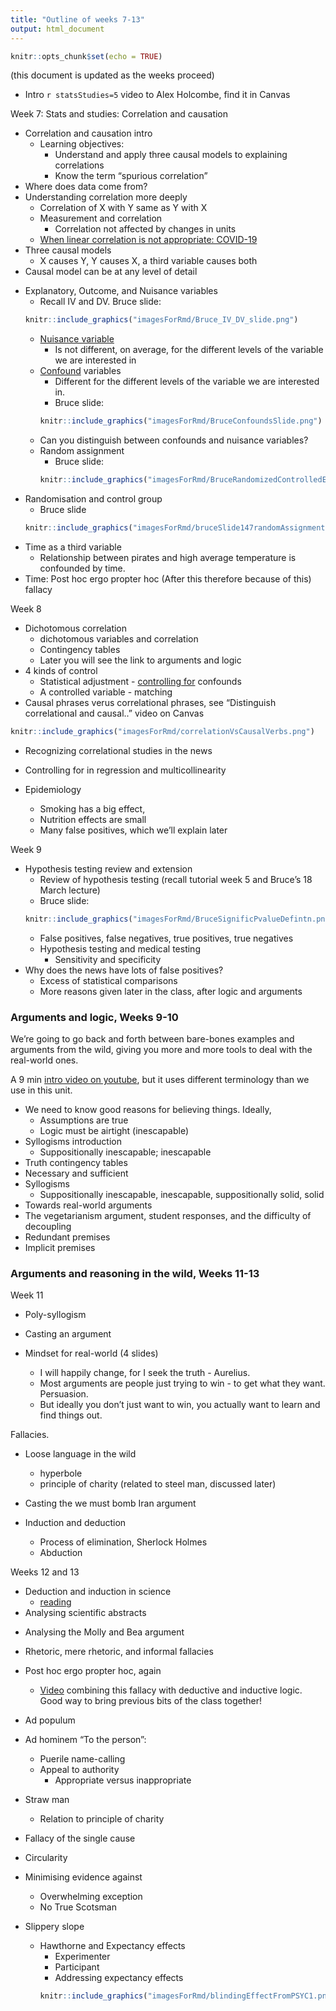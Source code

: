 ```yaml
---
title: "Outline of weeks 7-13"
output: html_document
---
```


```r
knitr::opts_chunk$set(echo = TRUE)
```
(this document is updated as the weeks proceed)

* Intro `r statsStudies=5` video to Alex Holcombe, find it in Canvas

Week 7: Stats and studies: Correlation and causation <!--statsAndStudies PPT-->

<!-- Correlation and causation video -->
<!-- Confound or nuisance variable? video -->
* Correlation and causation intro
  * Learning objectives:
    * Understand and apply three causal models to explaining correlations
    * Know the term "spurious correlation" 
* Where does data come from?
* Understanding correlation more deeply
  * Correlation of X with Y same as Y with X
  * Measurement and correlation
    * Correlation not affected by changes in units
  * [When linear correlation is not appropriate: COVID-19](https://alexholcombe.github.io/teachingATHK/correlation_COVID19.html)

* Three causal models
  * X causes Y, Y causes X, a third variable causes both
* Causal model can be at any level of detail

<!--Slide #45-->
* Explanatory, Outcome, and Nuisance variables
  * Recall IV and DV. Bruce slide:
```r
knitr::include_graphics("imagesForRmd/Bruce_IV_DV_slide.png")
```
  * [Nuisance variable](https://dictionary.apa.org/nuisance-variable)
    * Is not different, on average, for the different levels of the variable we are interested in
  * [Confound](https://www.students4bestevidence.net/blog/2018/10/01/a-beginners-guide-to-confounding/) variables
    * Different for the different levels of the variable we are interested in.
    * Bruce slide:
```r
knitr::include_graphics("imagesForRmd/BruceConfoundsSlide.png")
```
  * Can you distinguish between confounds and nuisance variables?
  * Random assignment
    * Bruce slide:
```r
knitr::include_graphics("imagesForRmd/BruceRandomizedControlledExperiments.png")
```
* Randomisation and control group
  * Bruce slide
```r
knitr::include_graphics("imagesForRmd/bruceSlide147randomAssignment.png")
```

* Time as a third variable
  * Relationship between pirates and high average temperature is confounded by time. 
* Time: Post hoc ergo propter hoc (After this therefore because of this) fallacy

Week 8 <!--statsAndStudies PPT-->

* Dichotomous correlation
  * dichotomous variables and correlation
  * Contingency tables <!-- Manly Chapter 7 Causes, illusory correlations -->
  * Later you will see the link to arguments and logic

* 4 kinds of control
  * Statistical adjustment - [controlling for](https://alexholcombe.github.io/teachingATHK/readings/controllingForVsControl.html) confounds
  * A controlled variable - matching
* Causal phrases verus correlational phrases, see "Distinguish correlational and causal.." video on Canvas

```r
knitr::include_graphics("imagesForRmd/correlationVsCausalVerbs.png")
```    

  * Recognizing correlational studies in the news
  * Controlling for in regression and multicollinearity

* Epidemiology
  * Smoking has a big effect,
  * Nutrition effects are small
  * Many false positives, which we'll explain later

Week 9 

* Hypothesis testing review and extension
  * Review of hypothesis testing (recall tutorial week 5 and Bruce's 18 March lecture)
  * Bruce slide:
```r
knitr::include_graphics("imagesForRmd/BruceSignificPvalueDefintn.png")
```  
  * False positives, false negatives, true positives, true negatives
  * Hypothesis testing and medical testing
    * Sensitivity and specificity
  
* Why does the news have lots of false positives? 
  * Excess of statistical comparisons
  * More reasons given later in the class, after logic and arguments

### Arguments and logic, Weeks 9-10

We're going to go back and forth between bare-bones examples and arguments from the wild, giving you more and more tools to deal with the real-world ones.

A 9 min [intro video on youtube](https://www.youtube.com/watch?v=NKEhdsnKKHs), but it uses different terminology than we use in this unit.

* We need to know good reasons for believing things. Ideally,
  * Assumptions are true
  * Logic must be airtight (inescapable)
* Syllogisms introduction
  * Suppositionally inescapable; inescapable
* Truth contingency tables 
* Necessary and sufficient
* Syllogisms 
  * Suppositionally inescapable, inescapable, suppositionally solid, solid

* Towards real-world arguments 
* The vegetarianism argument, student responses, and the difficulty of decoupling
* Redundant premises
* Implicit premises

### Arguments and reasoning in the wild, Weeks 11-13

Week 11

* Poly-syllogism
* Casting an argument

* Mindset for real-world (4 slides)
  * I will happily change, for I seek the truth - Aurelius.
  * Most arguments are people just trying to win - to get what they want. Persuasion.
  * But ideally you don't just want to win, you actually want to learn and find things out.
  
Fallacies. <!-- "8_9_10_Fallacies" folder with Keynote file -->

* Loose language in the wild
  * hyperbole
  * principle of charity (related to steel man, discussed later)

* Casting the we must bomb Iran argument

* Induction and deduction <!-- https://rintintin.colorado.edu/~vancecd/phil1440/induction.pdf -->
  * Process of elimination, Sherlock Holmes
  * Abduction

Weeks 12 and 13

* Deduction and induction in science
  * [reading](https://www.livescience.com/21569-deduction-vs-induction.html)
* Analysing scientific abstracts

<!-- * Mindset again - System 1 vs. System 2 [reading](https://www.apa.org/monitor/2012/02/conclusions) -->

* Analysing the Molly and Bea argument

* Rhetoric, mere rhetoric, and informal fallacies
* Post hoc ergo propter hoc, again
  * [Video](https://www.youtube.com/watch?v=5A7hSaoRv0g) combining this fallacy with deductive and inductive logic. Good way to bring previous bits of the class together!

* Ad populum
* Ad hominem "To the person": 
  * Puerile name-calling <!--Include a Gilbert tweet -->
<!--  * Questioning the motive , Gilbert tweet 
  * Hypocrite (including [whataboutism](https://en.wikipedia.org/wiki/Whataboutism))
  * You’re not entitled to speak on that -->
  * Appeal to authority
    * Appropriate versus inappropriate
* Straw man
  * Relation to principle of charity
* Fallacy of the single cause <!-- Relation to affirming the consequent -->
* Circularity
* Minimising evidence against
  * Overwhelming exception
  * No True Scotsman
* Slippery slope

  * Hawthorne and Expectancy effects  <!--slides 181 to 191-->
    * Experimenter
    * Participant
    * Addressing expectancy effects
```r
knitr::include_graphics("imagesForRmd/blindingEffectFromPSYC1.png")
```     

